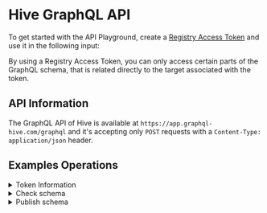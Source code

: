 
# Hive GraphQL API

To get started with the API Playground, create a
[Registry Access Token](/management/targets#registry-access-tokens) and use it in the following
input:

<GraphQLApiPlayground />

<Callout>
  By using a Registry Access Token, you can only access certain parts of the GraphQL schema, that is
  related directly to the target associated with the token.
</Callout>

## API Information

The GraphQL API of Hive is available at `https://app.graphql-hive.com/graphql` and it's accepting
only `POST` requests with a `Content-Type: application/json` header.

## Examples Operations

<details>
  <summary>Token Information</summary>

Returns information regarding the token used to authenticate, the associated target, project and
organization.

```graphql
query myTokenInfo {
  tokenInfo {
    __typename
    ... on TokenInfo {
      token {
        name
      }
      organization {
        name
        cleanId
      }
      project {
        name
        type
        cleanId
      }
      target {
        name
        cleanId
      }
      canPublishSchema: hasTargetScope(scope: REGISTRY_WRITE)
      canCheckSchema: hasTargetScope(scope: REGISTRY_READ)
      canPublishOperations: hasProjectScope(scope: OPERATIONS_STORE_WRITE)
    }
    ... on TokenNotFoundError {
      message
    }
  }
}
```

</details>

<details>
  <summary>Check schema</summary>

Check a schema chaneg against the registry.

```graphql
mutation schemaCheck($input: SchemaCheckInput!) {
  schemaCheck(input: $input) {
    __typename
    ... on SchemaCheckSuccess {
      valid
      initial
      changes {
        nodes {
          message
          criticality
        }
        total
      }
    }
    ... on SchemaCheckError {
      valid
      changes {
        nodes {
          message
          criticality
        }
        total
      }
      errors {
        nodes {
          message
        }
        total
      }
    }
    ... on GitHubSchemaCheckSuccess @include(if: $usesGitHubApp) {
      message
    }
    ... on GitHubSchemaCheckError @include(if: $usesGitHubApp) {
      message
    }
  }
}
```

Variables example:

```json
{
  "input": {
    "sdl": "type Query { hello: String }"
  }
}
```

</details>

<details>
  <summary>Publish schema</summary>

Publish a schema to the registry. The schema must be in SDL format.

```graphql
mutation schemaPublish($input: SchemaPublishInput!) {
  schemaPublish(input: $input) {
    __typename
    ... on SchemaPublishSuccess {
      initial
      valid
      successMessage: message
      linkToWebsite
      changes {
        nodes {
          message
          criticality
        }
        total
      }
    }
    ... on SchemaPublishError {
      valid
      linkToWebsite
      changes {
        nodes {
          message
          criticality
        }
        total
      }
      errors {
        nodes {
          message
        }
        total
      }
    }
    ... on SchemaPublishMissingServiceError {
      missingServiceError: message
    }
    ... on SchemaPublishMissingUrlError {
      missingUrlError: message
    }
    ... on GitHubSchemaPublishSuccess @include(if: $usesGitHubApp) {
      message
    }
    ... on GitHubSchemaPublishError @include(if: $usesGitHubApp) {
      message
    }
  }
}
```

Variables example:

```json
{
  "input": {
    "sdl": "type Query { hello: String }",
    "author": "me",
    "commit": "test"
  }
}
```

</details>
